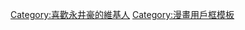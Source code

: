{{Userbox-r
  |border-c = #000000
  |border-s = 1
  |id-c     = #FFCC00
  |id-s     = 10
  |id-fc    = #FFFF00
  |info-c   = #ffff00
  |info-s   = 10
  |info-fc  = #000000
  |id       = {{lang|ja|永井豪}}
  |info     = 這個用戶熱愛'''[[永井豪]]'''筆下的超級英雄。
}}<includeonly>[[Category:喜歡永井豪的維基人]]</includeonly><noinclude>
[[Category:漫畫用戶框模板]]
</noinclude>